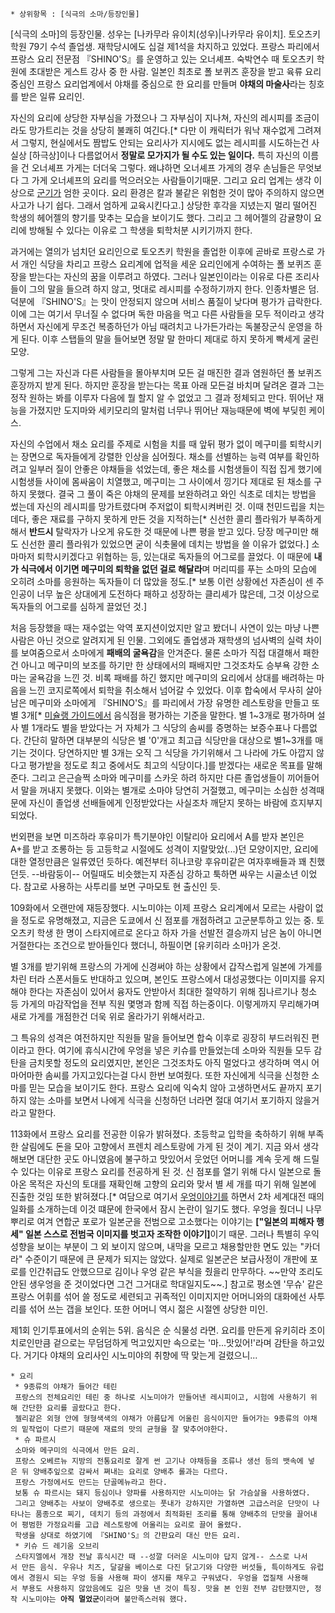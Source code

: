  * 상위항목 : [식극의 소마/등장인물]

[식극의 소마]의 등장인물. 성우는 [나카무라 유이치(성우)|나카무라 유이치]. 토오츠키 학원 79기 수석 졸업생. 재학당시에도 십걸 제1석을 차지하고 있었다. 프랑스 파리에서 프랑스 요리 전문점 『SHINO'S』를 운영하고 있는 오너셰프. 숙박연수 때 토오츠키 학원에 초대받은 게스트 강사 중 한 사람. 일본인 최초로 폴 보퀴즈 훈장을 받고 육류 요리 중심인 프랑스 요리업계에서 야채를 중심으로 한 요리를 만들며 '''야채의 마술사'''라는 칭호를 받은 일류 요리인.

자신의 요리에 상당한 자부심을 가졌으나 그 자부심이 지나쳐, 자신의 레시피를 조금이라도 망가트리는 것을 상당히 불쾌히 여긴다.[* 다만 이 캐릭터가 워낙 재수없게 그려져서 그렇지, 현실에서도 짬밥도 안되는 요리사가 지시에도 없는 레시피를 시도하는건 사실상 [하극상]이나 다름없어서 '''정말로 모가지가 될 수도 있는 일이다.''' 특히 자신의 이름을 건 오너셰프 가게는 더더욱 그렇다. 왜냐하면 오너셰프 가게의 경우 손님들은 무엇보다 그 가게 오너셰프의 요리를 먹으러오는 사람들이기때문. 그리고 요리 업계는 생각 이상으로 [[군기]]가 엄한 곳이다. 요리 환경은 칼과 불같은 위험한 것이 많아 주의하지 않으면 사고가 나기 쉽다. 그래서 엄하게 교육시킨다고.] 상당한 후각을 지녔는지 멀리 떨어진 학생의 헤어젤의 향기를 맞추는 모습을 보이기도 했다. 그리고 그 헤어젤의 감귤향이 요리에 방해될 수 있다는 이유로 그 학생을 퇴학처분 시키기까지 한다.

과거에는 열의가 넘치던 요리인으로 토오츠키 학원을 졸업한 이후에 곧바로 프랑스로 가서 개인 식당을 차리고 프랑스 요리계에 업적을 세운 요리인에게 수여하는 폴 보퀴즈 훈장을 받는다는 자신의 꿈을 이루려고 하였다. 그러나 일본인이라는 이유로 다른 조리사들이 그의 말을 들으려 하지 않고, 멋대로 레시피를 수정하기까지 한다. 인종차별은 덤. 덕분에 『SHINO'S』는 맛이 안정되지 않으며 서비스 품질이 낮다며 평가가 급락한다. 이에 그는 여기서 무너질 수 없다며 독한 마음을 먹고 다른 사람들을 모두 적이라고 생각하면서 자신에게 무조건 복종하던가 아님 때려치고 나가든가라는 독불장군식 운영을 하게 된다. 이후 스탭들의 말을 들어보면 정말 말 한마디 제대로 하지 못하게 빡세게 굴린 모양. 

그렇게 그는 자신과 다른 사람들을 몰아부치며 모든 걸 매진한 결과 염원하던 폴 보퀴즈 훈장까지 받게 된다. 하지만 훈장을 받는다는 목표 아래 모든걸 바치며 달려온 결과 그는 정작 원하는 봐를 이루자 다음에 뭘 할지 알 수 없었고 그 결과 정체되고 만다. 뛰어난 재능을 가졌지만 도지마와 세키모리의 말처럼 너무나 뛰어난 재능때문에 벽에 부딪힌 케이스.

자신의 수업에서 채소 요리를 주제로 시험을 치를 때 앞뒤 평가 없이 메구미를 퇴학시키는 장면으로 독자들에게 강렬한 인상을 심어줬다. 채소를 선별하는 능력 여부를 확인하려고 일부러 질이 안좋은 야채들을 섞었는데, 좋은 채소를 시험생들이 직접 집게 했기에 시험생들 사이에 몸싸움이 치열했고, 메구미는 그 사이에서 낑기다 제대로 된 채소를 구하지 못했다. 결국 그 풀이 죽은 야채의 문제를 보완하려고 와인 식초로 데치는 방법을 썼는데 자신의 레시피를 망가트렸다며 주저없이 퇴학시켜버린 것. 이때 천민드립을 치는데다, 좋은 재료를 구하지 못하게 만든 것을 지적하는[* 신선한 콜리 플라워가 부족하게 해서 '''반드시''' 탈락자가 나오게 유도한 것 때문에 나쁜 평을 받고 있다. 당장 메구미만 해도 신선한 콜리 플라워가 있었으면 굳이 식촛물에 데치는 방법을 쓸 이유가 없었다.] 소마마저 퇴학시키겠다고 위협하는 등, 있는대로 독자들의 어그로를 끌었다. 이 때문에 '''내가 식극에서 이기면 메구미의 퇴학을 없던 걸로 해달라'''며 머리띠를 푸는 소마의 모습에 오히려 소마를 응원하는 독자들이 더 많았을 정도.[* 보통 이런 상황에선 자존심이 센 주인공이 너무 높은 상대에게 도전하다 패하고 성장하는 클리셰가 많은데, 그것 이상으로 독자들의 어그로를 심하게 끌었던 것.]

처음 등장했을 때는 재수없는 악역 포지션이었지만 알고 봤더니 사연이 있는 마냥 나쁜 사람은 아닌 것으로 알려지게 된 인물. 그외에도 졸업생과 재학생의 넘사벽의 실력 차이를 보여줌으로서 소마에게 '''패배의 굴욕감'''을 안겨준다. 물론 소마가 직접 대결해서 패한건 아니고 메구미의 보조를 하기만 한 상태에서의 패배지만 그것조차도 승부욕 강한 소마는 굴욕감을 느낀 것. 비록 패배를 하긴 했지만 메구미의 요리에서 상대를 배려하는 마음을 느낀 코지로쪽에서 퇴학을 취소해서 넘어갈 수 있었다. 이후 합숙에서 무사히 살아남은 메구미와 소마에게 『SHINO'S』를 파리에서 가장 유명한 레스토랑을 만들고 또 별 3개[* [[미슐랭 가이드]]에서 음식점을 평가하는 기준을 말한다. 별 1~3개로 평가하며 설사 별 1개라도 별을 받았다는 거 자체가 그 식당의 솜씨를 증명하는 보증수표나 다름없다. 간단히 말하면 대부분의 식당은 별 '0'개고 최고급 식당만을 대상으로 별1~3개를 매기는 것이다. 당연하지만 별 3개는 오직 그 식당을 가기위해서 그 나라에 가도 아깝지 않다고 평가받을 정도로 최고 중에서도 최고의 식당이다.]를 받겠다는 새로운 목표를 말해준다. 그리고 은근슬쩍 소마와 메구미를 스카웃 하려 하지만 다른 졸업생들이 끼어들어서 말을 꺼내지 못했다. 이와는 별개로 소마야 당연히 거절했고, 메구미는 소심한 성격때문에 자신이 졸업생 선배들에게 인정받았다는 사실조차 깨닫지 못하는 바람에 흐지부지 되었다.

번외편을 보면 미즈하라 후유미가 특기분야인 이탈리아 요리에서 A를 받자 본인은 A+를 받고 조롱하는 등 고등학교 시절에도 성격이 지랄맞았(...)던 모양이지만, 요리에 대한 열정만큼은 일류였던 듯하다. 예전부터 히나코랑 후유미같은 여자후배들과 꽤 친했던듯. --바람둥이-- 어릴때도 비슷했는지 자존심 강하고 툭하면 싸우는 시골소년 이었다. 참고로 사용하는 사투리를 보면 구마모토 현 출신인 듯.

109화에서 오랜만에 재등장했다. 시노미야는 이제 프랑스 요리계에서 모르는 사람이 없을 정도로 유명해졌고, 지금은 도쿄에서 신 점포를 개점하려고 고군분투하고 있는 중. 토오츠키 학생 한 명이 스타지에르로 온다고 하자 가을 선발전 결승까지 남은 놈이 아니면 거절한다는 조건으로 받아들인다 했더니, 하필이면 [유키히라 소마]가 온것.

별 3개를 받기위해 프랑스의 가게에 신경써야 하는 상황에서 갑작스럽게 일본에 가게를 차린 터라 스폰서들도 반대하고 있으며, 본인도 프랑스에서 대성공했다는 이미지를 유지해야 한다는 자존심이 있어서 융자도 안받아서 최대한 절약하기 위해 짐나르기나 청소 등 가게의 마감작업을 전부 직원 몇명과 함께 직접 하는중이다. 이렇게까지 무리해가며 새로 가게를 개점한건 더욱 위로 올라가기 위해서라고.

그 특유의 성격은 여전하지만 직원들 말을 들어보면 합숙 이후로 굉장히 부드러워진 편이라고 한다. 여기에 휴식시간에 우엉을 넣은 키슈를 만들었는데 소마와 직원들 모두 감탄을 금치못할 정도의 요리였지만, 본인은 그것조차도 아직 멀었다고 생각하며 역시 어마어마한 솜씨를 가지고있다는걸 다시 한번 보여줬다. 또한 자신에게 식극을 신청한 소마를 믿는 모습을 보이기도 한다. 프랑스 요리에 익숙치 않아 고생하면서도 끝까지 포기하지 않는 소마를 보면서 나에게 식극을 신청하던 너라면 절대 여기서 포기하지 않을거라고 말한다.

113화에서 프랑스 요리를 전공한 이유가 밝혀졌다. 초등학교 입학을 축하하기 위해 부족한 살림에도 돈을 모아 고향에서 프렌치 레스토랑에 가게 된 것이 계기. 지금 와서 생각해보면 대단한 곳도 아니였음에 불구하고 맛있어서 웃었던 어머니를 계속 웃게 해 드릴 수 있다는 이유로 프랑스 요리를 전공하게 된 것. 신 점포를 열기 위해 다시 일본으로 돌아온 목적은 자신의 토대를 재확인해 고향의 요리와 맞서 별 세 개를 따기 위해 일본에 진출한 것임 또한 밝혀졌다.[* 여담으로 여기서 [[우엉]]이야기를 하면서 2차 세계대전 때의 일화를 소개하는데 이것 떄문에 한국에서 잠시 논란이 일기도 했다. 우엉을 줬더니 나무뿌리로 여겨 연합군 포로가 일본군을 전범으로 고소했다는 이야기는 '''["일본의 피해자 행세" 일본 스스로 전범국 이미지를 벗고자 조작한 이야기]'''이기 때문. 그러나 특별히 우익성향을 보이는 부분이 그 외 보이지 않으며, 내막을 모르고 채용할만한 면도 있는 "카더라" 수준이기 때문에 큰 문제가 되지는 않았다. 실제로 일본군은 보급사정이 개판에 포로를 인간취급도 안했으므로 김이나 우엉 같은 부식을 줬을리 만무하다. ~~만약 조리도 안된 생우엉을 준 것이었다면 그건 그거대로 학대일지도~~.] 참고로 평소엔 '무슈' 같은 프랑스 어휘를 섞어 쓸 정도로 세련되고 귀족적인 이미지지만 어머니와의 대화에선 사투리를 섞어 쓰는 갭을 보인다. 또한 어머니 역시 젊은 시절엔 상당한 미인. 

제1회 인기투표에서의 순위는 5위. 음식은 순 식물성 라면. 요리를 만든게 유키히라 조이치로인만큼 겉으로는 무덤덤하게 먹고있지만 속으로는 '마...맛있어!'라며 감탄을 하고있다. 거기다 야채의 요리사인 시노미야의 취향에 딱 맞는게 걸렸으니...

 * 요리
  * 9종류의 야채가 들어간 테린
  프랑스의 전체요리인 테린 중 하나로 시노미야가 만들어낸 레시피이고, 시험에 사용하기 위해 간단한 요리를 골랐다고 한다.
  젤리같은 외형 안에 형형색색의 야채가 아름답게 어울린 음식이지만 들어가는 9종류의 야채의 밑작업이 다르기 때문에 재료의 맛의 균형을 잘 맞추어야한다.
  * 슈 파르시
  소마와 메구미의 식극에서 만든 요리.
  프랑스 오베르뉴 지방의 전통요리로 잘게 썬 고기나 야채등을 조류나 생선 등의 뱃속에 넣은 뒤 양배추잎으로 감싸서 쪄내는 요리로 양배추 롤과는 다르다.
  프랑스 가정에서도 만드는 단골메뉴라고 한다.
  보통 슈 파르시는 돼지 등심이나 양파를 사용하지만 시노미야는 닭 가슴살을 사용하였다.
  그리고 양배추는 사보이 양배추로 생으로는 풋내가 강하지만 가열하면 고급스러운 단맛이 나타나는 품종으로 찌기, 데치기 등의 과정에서 최적화된 조리를 통해 양배추의 단맛을 끌어내어 평범한 가정요리를 고급 레스토랑에 어울리는 요리로 끌어 올렸다.
  학생을 상대로 하였기에 『SHINO'S』의 간판요리 대신 만든 요리.
  * 키슈 드 레기움 오브리
  스타지엘에서 개장 전날 휴식시간 때 --성깔 더러운 시노미야 답지 않게-- 스스로 나서서 만든 음식. 우유나 치즈, 달걀을 베이스로 다진 닭고기와 다양한 버섯들, 특이하게도 유럽에서 경원시 되는 우엉 등을 사용해 파이 생지를 채우고 구워냈다. 우엉을 껍질채 사용해서 부용도 사용하지 않았음에도 깊은 맛을 낸 것이 특징. 맛을 본 인원 전부 감탄했지만, 정작 시노미야는 '''아직 멀었군'''이라며 불만족스러워 했다.
